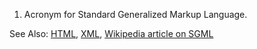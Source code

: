 #Acronym for Standard Generalized Markup Language.

See Also: [[HTML]], [[XML]], [[w:Standard Generalized Markup Language|Wikipedia article on SGML]]
